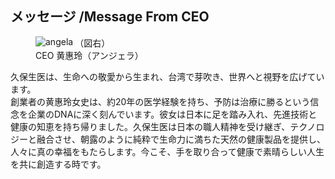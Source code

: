 <h2 class="text-xl md:text-3xl font-bold text-center tracking-widest leading-loose">メッセージ /Message From CEO</h2>

<div class="mx-auto w-full max-w-3xl text-md mt-8 flex flex-col">
  <div class="w-full flex flex-col md:flex-row gap-4 items-center">
  <div>
  <figure class="flex flex-col">
  <img align="left" src="/images/ceo_.png" alt="angela" class="text-center w-1/2 sm:w-full mx-auto sm:mr-4 mb-4" />
  <figcaption class="text-center text-sm">（図右）<br />CEO 黄惠玲（アンジェラ）</figcaption>
  </figure>
  </div>
  <div class="text-justify">
  <p>
  久保生医は、生命への敬愛から生まれ、台湾で芽吹き、世界へと視野を広げています。
  <br />
  創業者の黄惠玲女史は、約20年の医学経験を持ち、予防は治療に勝るという信念を企業のDNAに深く刻んでいます。彼女は日本に足を踏み入れ、先進技術と健康の知恵を持ち帰りました。久保生医は日本の職人精神を受け継ぎ、テクノロジーと融合させ、朝露のように純粋で生命力に満ちた天然の健康製品を提供し、人々に真の幸福をもたらします。今こそ、手を取り合って健康で素晴らしい人生を共に創造する時です。
  </p>
  </div>
  </div>
</div>

